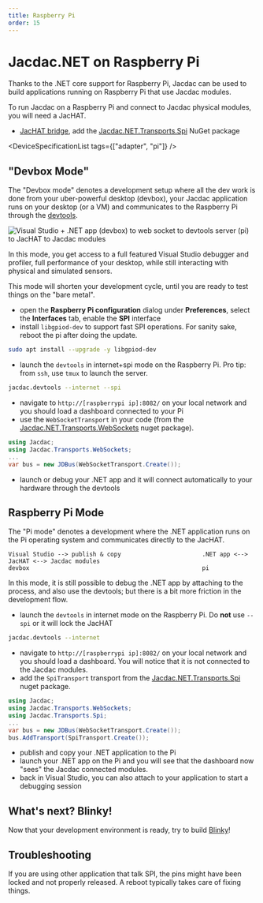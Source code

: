 ```yaml
---
title: Raspberry Pi
order: 15
---
```


# Jacdac.NET on Raspberry Pi

Thanks to the .NET core support for Raspberry Pi, Jacdac can be used to build applications running on Raspberry Pi
that use Jacdac modules.

To run Jacdac on a Raspberry Pi and connect to Jacdac physical modules, you will need a JacHAT.

-   [JacHAT bridge](/services/bridge), add the [Jacdac.NET.Transports.Spi](https://www.nuget.org/packages/Jacdac.NET.Transports.Spi/) NuGet package

<DeviceSpecificationList tags={["adapter", "pi"]} />

## "Devbox Mode"

The "Devbox mode" denotes a development setup where all the dev work is done from your uber-powerful desktop (devbox), your Jacdac application runs on your desktop (or a VM)
and communicates to the Raspberry Pi through the [devtools](/clients/dotnet/devtools).

![Visual Studio + .NET app (devbox)   to   web socket   to   devtools server (pi) to JacHAT to Jacdac modules](./raspberry-pi/devboxmode.drawio.svg)

In this mode, you get access to a full featured Visual Studio debugger and profiler, full performance of your desktop,
while still interacting with physical and simulated sensors.

This mode will shorten your development cycle, until you are ready to test things on the "bare metal".

-   open the **Raspberry Pi configuration** dialog under **Preferences**, select the **Interfaces** tab, enable the **SPI** interface
-   install `libgpiod-dev` to support fast SPI operations. For sanity sake, reboot the pi after doing the update.

```bash copy
sudo apt install --upgrade -y libgpiod-dev
```

-   launch the `devtools` in internet+spi mode on the Raspberry Pi. Pro tip: from `ssh`, use `tmux` to launch the server.

```bash copy
jacdac.devtools --internet --spi
```

-   navigate to `http://[raspberrypi ip]:8082/` on your local network and you should load a dashboard connected to your Pi
-   use the `WebSocketTransport` in your code (from the [Jacdac.NET.Transports.WebSockets](https://www.nuget.org/packages/Jacdac.NET.Transports.WebSockets/) nuget package).

```cs
using Jacdac;
using Jacdac.Transports.WebSockets;
...
var bus = new JDBus(WebSocketTransport.Create());
```

-   launch or debug your .NET app and it will connect automatically to your hardware through the devtools

## Raspberry Pi Mode

The "Pi mode" denotes a development where the .NET application runs on the Pi operating system and communicates directly to the JacHAT.

```
Visual Studio --> publish & copy                       .NET app <--> JacHAT <--> Jacdac modules
devbox                                                 pi
```

In this mode, it is still possible to debug the .NET app by attaching to the process, and also use the devtools; but there is a bit
more friction in the development flow.

-   launch the `devtools` in internet mode on the Raspberry Pi. Do **not** use `--spi` or it will lock the JacHAT

```bash copy
jacdac.devtools --internet
```

-   navigate to `http://[raspberrypi ip]:8082/` on your local network and you should load a dashboard. You will notice that it is not connected to the Jacdac modules.
-   add the `SpiTransport` transport from the [Jacdac.NET.Transports.Spi](https://www.nuget.org/packages/Jacdac.NET.Transports.Spi/) nuget package.

```cs
using Jacdac;
using Jacdac.Transports.WebSockets;
using Jacdac.Transports.Spi;
...
var bus = new JDBus(WebSocketTransport.Create());
bus.AddTransport(SpiTransport.Create());
```

-   publish and copy your .NET application to the Pi
-   launch your .NET app on the Pi and you will see that the dashboard now "sees" the Jacdac connected modules.
-   back in Visual Studio, you can also attach to your application to start a debugging session

## What's next? Blinky!

Now that your development environment is ready, try to build [Blinky](/clients/dotnet/projects/blinky)!

## Troubleshooting

If you are using other application that talk SPI, the pins might have been locked and not properly released. A reboot typically takes care of fixing things.

